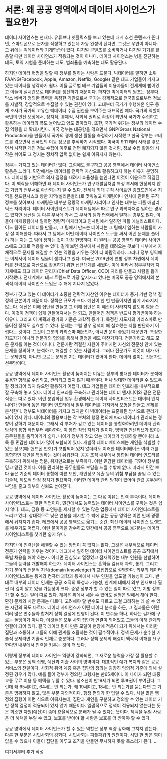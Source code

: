 # 서론: 왜 공공 영역에서 데이터 사이언스가 필요한가

데이터 사이언스는 현재다. 유튜브나 넷플릭스를 보고 있는데 내게 추천 콘텐츠가 뜬다면, 스마트폰으로 문자를 작성하고 있는데 자동 완성이 된다면, 그것은 우연이 아니다. 그 뒤에는 빅데이터와 기계학습이 있다. 디지털 콘텐츠를 소비하거나 디지털 기기를 활용할 때만 데이터 사이언스가 적용되는 것이 아니다. 데이터 사이언스는 병을 진단하는 데도, 토익 시험을 준비하는 데도, 범죄율을 예측하는 데도 활용된다.

하지만 데이터 혁명을 말할 때 정부를 말하는 사람은 드물다. 빅데이터를 말하면 소위 FAANG(Facebook, Apple, Amazon, Netflix, Google) 같은 테크 기업들이 가지고 있는 데이터를 생각하기 쉽다. 이들 글로벌 테크 기업들의 이용자들이 전세계에 뻗어있고 이들이 실시간으로 데이터를 생산하기 때문이다. 하지만 빅데이터의 원조는 정부다. 막스 베버가 정의한 폭력을 독점한 기관으로서 국가는 강제적으로 전국민으로부터 정보를 자발적, 강압적으로 수집할 수 있는 권한이 있다. 고대부터 국가가 수행해온 인구 통계 조사가 국가의 고유한 빅데이터 수집 권한을 보여주는 대표적인 예다. 국가의 역할이 국민의 안전 보장에서, 정치적, 경제적, 사회적 권리로 확장이 되면서 국가가 수집하고 활용하는 데이터의 폭도 늘어났고 양도 많아졌다. 또한, 국가적 위기는 정부의 데이터 수집 역량을 더 확대시킨다. 미국 정부는 대공항을 겪으면서 GNP(Gross National Production)을 만들어서 국가의 경제 생산 활동을 측정하기 시작했고 한국 정부는 코비드를 겪으면서 전국민의 이동 정보를 추적하기 시작했다. 미국이 9.11 테러 사태를 겪으면서 시작한 개인 정보 수집이 이후로 전면 폐지되지 않은 것처럼, 정보 수집 활동의 시작은 쉬어도 그 정지는 정치적 압력 없이는 쉽게 이뤄지지 않는다.

정부는 가지고 있는 데이터가 많다. 그럼에도 불구하고 공공 영역에서 데이터 사이언스 활용은 느리다. 민간에서는 데이터를 전략적 자산으로 활용하고자 하는 이유가 분명하다. 데이터를 기반으로 의사 결정을 내려서 효율성을 높인다면 이것이 이윤으로 직결된다. 이 맥락을 이해하면 왜 데이터 사이언스가 연구개발팀처럼 특정 부서에 한정되지 않고 기업의 전부서로 확산되는지 알 수 있다. 전세계 최대 구직 사이트인 링크드인에서 지역을 샌프란시스코 항만 지역(실리콘밸리)로 맞춰놓고 마케팅이나 인사에 관련된 구직 정보를 찾아보자. 마케팅은 대부분 정량적 마케팅 자리이고 인사는 대부분 피플 애널리틱스 자리이다. 데이터 사이언티스트가 데이터팀에서 따로 연구 과학자처럼 일하는 경우도 있지만 생산팀 등 다른 부서에 가서 그 부서의 팀과 협력해서 일하는 경우도 많다. 이들이 마케팅팀에서 일하면 정량적 마케터이고 인사팀에서 일하면 피플 애널리스트이다. 어느 팀이든 데이터를 만들고, 그 팀에서 만드는 데이터는 그 팀에서 일하는 사람들이 가장 잘 이해한다. 따라서 그 팀에서 어떤 데이터 사이언스 도구를 써서 어떤 문제를 풀어야 하는 지는 그 팀이 정하는 것이 가장 현명하다. 이 원리는 공공 영역의 데이터 사이언스에도 그대로 적용할 수 있다. 길게 보면 외부에서 사람을 데려오는 것보다 내부에서 자체적으로 문제를 해결할 수 있는 역량을 키우는 것이 더 바람직하다. 그러나 정부 영역에는 이제서야 데이터 팀들이 생겨나고 있다. 미국은 2019년에 연방 정부 차원에서 데이터를 전략으로 자산으로 활용하기 위한 십년대계를 세웠다. 이에 따라서 정부부처와 지지체에도 최고 데이터 관리자(Chief Data Officer, COO) 자리를 만들고 사람을 뽑기 시작했다. 전세계에서 테크 트렌드로 가장 앞서가고 있다는 미국도 공공 영역에서의 본격적 데이터 사이언스 도입은 수 해에 지나지 않았다.

정부가 갖고 있는 이 데이터가 소중한 전략적 자산인 이유는 데이터가 증거 기반 정책 결정의 근본이기 때문이다. 정책은 규모가 크다. 예산이 한 번 만들어지면 쉽게 사라지지 않는다. 예산은 이해 집단을 만들고 그 이해 집단은 이 예산이 사라지지 않도록 힘을 쓴다. 이것이 정책이 쉽게 만들어져서는 안 되고, 만들어진 정책은 반드시 평가받아야 하는 이유다. 그리고 이 계획과 평가의 기준은 과학적 증거다. 특정한 지도자의 카리스마로 만들어진 정책도 실효할 수 있다. 문제는 그럴 경우 정책이 왜 실효했는 지를 판단하기 어렵다는 것이다. 그것이 그분의 카리스마 때문인가, 아니면 운이 좋았기 때문인가. 특정한 지도자가 아니라 전문가의 협의를 통해서 결정을 해도 마찬가지다. 전문가라고 해도 모든 문제를 아는 것이 아니다. 전문가란 적절한 자원이 주어지면 자신의 전문성 안에 있는 문제를 정의하고, 분석하고, 해결할 수 있는 사람이다. 그러나 전문가도 이것이 내가 아는 문제인지, 아니면 모르는 문제인 지는 데이터가 있어야 한다. 데이터 없이는 전문가도 선무당이다.

공공 영역에서 데이터 사이언스 활용이 늦어지는 이유는 정부의 방대한 데이터가 분석에 유용한 형태로 수집되고, 관리되고 있지 않기 때문이다. 허나 방대한 데이터일 수 있도록 잘 정리되어 있지 않으면 활용하기 어렵다. 테크 기업들은 데이터 인프라를 내부적으로 잘 구축해 놓고 있다. 데이터 인프라를 구축하고 관리하는 데이터 엔지니어와 같은 전문 직종도 따로 있다. 이런 분업화된 업무 환경에서는 데이터 사이언티스트는 데이터 엔지니어가 만들어 놓은 데이터 인프라에서 일부 데이터를 가져와서 모형을 만들고 문제를 분석한다. 정부도 빅데이터를 가지고 있지만 이 빅데이터는 표준화된 방식으로 관리가 되어 있지 않다. 데이터의 활용보다는 각 부처의 행정 편의에 따라 데이터가 관리되는 경향이 강하기 때문이다. 그래서 각 부처가 갖고 있는 데이터를 통합화하려면 데이터 관리 방식의 통합 작업부터 해야한다. 이 통합 작업 자체가 일이다. 명백한 인센티브가 없이는 공무원들을 움직이기가 쉽다. 나아가 정부가 갖고 있는 데이터가 방대하할 뿐아니라 소득 등 민감한 데이터가 많이 포함되어 있다. 개별적 데이터베이스에는 개인을 식별할 수 있는 정보(예: 핸드폰 번호)가 포함되어 있지 않더라도 이러한 데이터베이스 여러 개를 통합하면 개인을 특정하는 것이 쉬워진다. 공공 조직 내부에서 통합된 데이터 인프라를 구축하기 위해서는 명분, 취지만으로는 부족하다. 이런 민감한 데이터를 국민이 정부를 믿고 맡긴 것이다. 이를 관리하는 공무원들도 부담을 느낄 수밖에 없다. 따라서 민간 보다 높은 기준의 데이터 통합에 따른 보안, 개인정보 유출 등의 위험 부담을 줄일 수 있는 기술적, 제도적 안정 장치가 필요하다. 이러한 데이터 관리 방침이 있어야 관련 공무원의 부담을 줄고 외부의 신뢰도 높아진다.

공공 영역에서 데이터 사이언스 활용이 늦어지는 그 다음 이유는 인력 부족이다. 데이터 사이언티스트는 핫한 직업이다. 민간에서도 능력있는 데이터 사이언스를 구하는 것은 쉽지 않다. 테크, 금융 등 고연봉을 제시할 수 있는 많은 업종에서 데이터 사이언티스트를 노리고 있다. 상대적으로 낮은 연봉을 제시할 수 밖에 없는 공공 영역은 이런 인재 경쟁에서 뒤처지기 쉽다. 테크에서 공공 영역으로 옮기는 순간, 최신 데이터 사이언스 트렌드를 배우기도 어렵다. 이런 불이익을 감수하고 민간에서 공공 영역으로 옮기려는 데이터 사이언티스트를 찾기란 쉽지 않다.

하지만 이 인력난을 해결할 수 있는 방법이 꼭 없지는 않다. 그것은 내부적으로 데이터 전문가 인력을 키우는 것이다. 테크에서 일하던 데이터 사이언티스트를 공공 조직에서 특별 채용을 해야 하는가. 아니면 관심있고 열정있고 잠재력있는 내부 인원을 선발하여 그들의 능력을 개발해야 하는가. 데이터 사이언스는 흔히들 컴퓨터 과학, 통계, 그리고 자기 분야의 전문적 지식(domain knowledge)의 교집합으로 설명한다. 외부의 데이터 사이언티스트는 통계와 컴퓨터 과학과 통계에서 내부 인원을 압도할 가능성이 크다. 반대로 내부의 데이터 인재는 공공 조직의 특성과 가능성, 한계에 대해서 외부 인재보다 훨씬 더 깊이 알고 있을 가능성이 크다. 중앙 정부가 할 수 있는 일이 따로 있고, 지방 정부가 할 수 있는 일이 따로 있다. 계획은 위에서 세울 수 있어도 실행은 밑에서 해야 한다. 환경 문제와 치안 문제는 다르다. 고려해야 할 변수도 다르고 그걸 고려하는 데 쓸 수 있는 시간의 폭도 다르다. 데이터 사이언스가 어떤 데이터 분석을 하든, 그 결과물은 이런 여러 많은 변수들과 합쳐져 정책 결정에 반영이 된다. 이 변수들 하나, 하나는 길가에 구르는 돌멩이가 아니다. 이것들은 모두 사회 집단과 연결이 되어있고 그들의 이해 관계와 연결이 되어 있다. 결국 데이터 팀이 만든 모델이 현장에 적용이 되기 위해서는 이러한 집단과 소통하고 그들의 이해 관계를 조율하는 것이 필수적이다. 정책 문제가 순수한 기술적 문제라면 기술적 인재로 충분하다. 그러나 정책 문제의 해결이 맥락적 이해를 요구한다면 내부에서 인력을 키우는 것이 더 낫다.

이렇게 정부의 데이터 사이언스 역량이 강화되면, 그 새로운 능력을 가장 잘 활용할 수 있는 부분은 정책 집행, 예산과 지출 사이의 영역이다. 대표적인 예가 복지와 같은 공공 서비스의 전달이다. 사회적 취약 계층 혹은 집단의 정의는 굉장히 임의적 기준에 의해 설정된 경우가 많다. 예를 들어 정부가 정의한 고령자는 만65세이다. 이 나이가 되면 대중교통 무료 이용 등 혜택을 누릴 수 있다. 청소년이 만19세가 되면 투표권이 부여된다. 그런데 왜 65세이고, 64세는 안 되는가. 왜 19세이고, 18세는 안 되는가를 묻는다면 그 기준은 명확하지 않고, 많은 부분 자의적이다. 행정 편의가 한 답일 수 있다. 사실 많은 행정의 집행이 이런 식으로 이뤄지는데, 집단과 개인을 구분하고 정의할 수 있는 데이터 기반 정책 결정이 적용되어 있지 않기 때문이다. 일괄적으로 정책이 적용되지 않는다는 뜻은 희소한 자원(예산)이 좀더 효율적으로 분배가 될 수 있다는 뜻이다. 혜택을 누릴 사람은 더 혜택을 누릴 수 있고, 보호를 받아야 할 사람은 보호를 더 받아야 할 수 있다.

공공 영역에서 데이터 사이언스가 할 수 있는 역할은 정부 역량 강화에 그치지 않는다. 다른 한 부분은 시민사회의 강화다. 시민사회는 피플파워의 원천이다. 시민 한 명은 힘이 없을 수 있으나 이들이 집단을 이루고 조직을 만들면 무시하지 못할 목소리가 된다. ...

여기서부터 추가 작성
